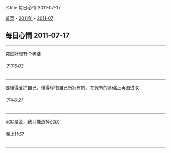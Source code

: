 %title 每日心情 2011-07-17

[[../../../index|首页]] - [[../index|2011年]] - [[index|2011-07]]
==每日心情 2011-07-17==
----
突然好想有个老婆
======下午5:03======
----
要懂得爱护自己，懂得珍惜自己所拥有的，在保有的基础上再图进取
======下午6:21======
----
沉默是金，我只能选择沉默
======晚上11:57======
----

